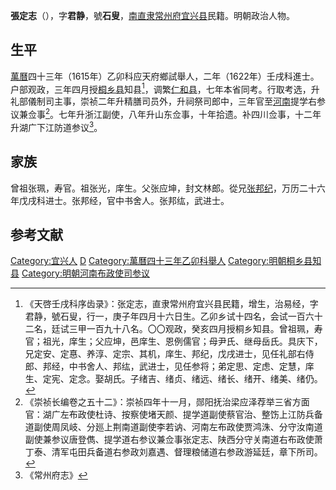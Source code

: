 '''張定志'''（{{bd|？||？||}}），字'''君静'''，號'''石叟'''，[[南直隶|南直隶]][[常州府|常州府]][[宜兴县|宜兴县]]民籍。明朝政治人物。

==生平==
[[萬曆|萬曆]]四十三年（1615年）乙卯科应天府鄉試舉人，二年（1622年）壬戌科進士。户部观政，三年四月授[[桐乡县|桐乡县]]知县<ref>《天啓壬戌科序齿录》：张定志，直隶常州府宜兴县民籍，增生，治易经，字君静，號石叟，行一，庚子年四月十六日生。乙卯乡试十四名，会试一百六十二名，廷试三甲一百九十八名。〇〇观政，癸亥四月授桐乡知县。曾祖珮，寿官；祖光，庠生；父应坤，邑庠生、恩例儒官；母尹氏、继母岳氏。具庆下，兄定安、定惪、养淳、定宗、其机，庠生、邦纪，戊戌进士，见任礼部右侍郎、邦经，中书舍人、邦纮，武进士，见任参将；弟定思、定虑、定慧，庠生、定宪、定念。娶胡氏。子绪吉、绪贞、绪远、绪长、绪开、绪美、绪仍。</ref>，调繁[[仁和县|仁和县]]，七年本省同考。行取考选，升礼部儀制司主事，崇祯二年升精膳司员外，升祠祭司郎中，三年官至[[河南|河南]]提学右参议兼佥事<ref>《崇祯长编卷之五十二》：崇祯四年十一月，郧阳抚治梁应泽荐举三省方面官：湖广左布政使杜诗、按察使堵天颜、提学道副使蔡官治、整饬上江防兵备道副使周凤岐、分廵上荆南道副使李若讷、河南左布政使贾鸿洙、分守汝南道副使兼参议唐登儁、提学道右参议兼佥事张定志、陕西分守关南道右布政使萧丁泰、清军屯田兵备道右参政刘嘉遇、督理粮储道右参政游延廷，章下所司。</ref>。七年升浙江副使，八年升山东佥事，十年拾遗。补四川佥事，十二年升湖广下江防道参议<ref>《常州府志》</ref>。

==家族==
曾祖张珮，寿官。祖张光，庠生。父张应坤，封文林郎。從兄[[张邦纪|张邦纪]]，万历二十六年戊戌科进士。张邦经，官中书舍人。张邦纮，武进士。

==参考文献==
{{reflist}}

{{天啓二年壬戌科殿試金榜}}

{{Authority control}}

{{DEFAULTSORT:}}
[[Category:宜兴人|Category:宜兴人]]
[[Category:张姓|D]]
[[Category:萬曆四十三年乙卯科舉人|Category:萬曆四十三年乙卯科舉人]]
[[Category:明朝桐乡县知县|Category:明朝桐乡县知县]]
[[Category:明朝河南布政使司参议|Category:明朝河南布政使司参议]]


{{明朝官员小作品}}